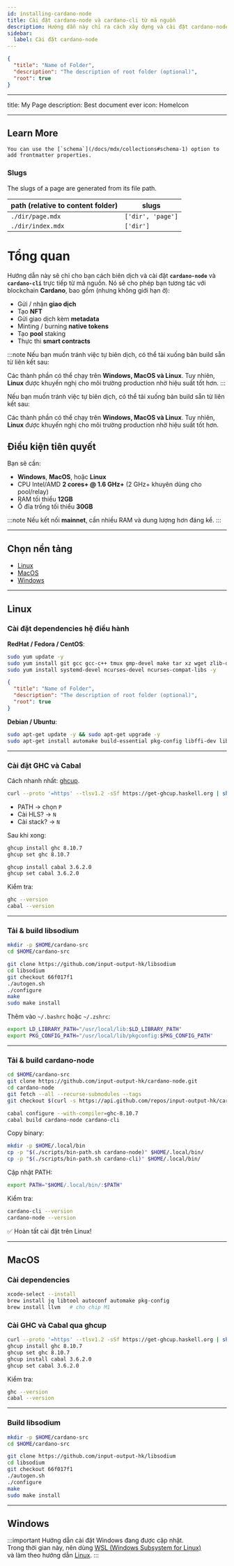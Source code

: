```yaml
---
id: installing-cardano-node
title: Cài đặt cardano-node và cardano-cli từ mã nguồn
description: Hướng dẫn này chỉ ra cách xây dựng và cài đặt cardano-node và cardano-cli từ mã nguồn cho tất cả các hệ điều hành chính.
sidebar:
  label: Cài đặt cardano-node
---
```


```json title="next.config.json"
{
  "title": "Name of Folder",
  "description": "The description of root folder (optional)",
  "root": true
}
```

---

title: My Page
description: Best document ever
icon: HomeIcon

---

## Learn More

<Callout title='Fumadocs MDX'>

    You can use the [`schema`](/docs/mdx/collections#schema-1) option to add frontmatter properties.

</Callout>

### Slugs

The slugs of a page are generated from its file path.

| path (relative to content folder) | slugs             |
| --------------------------------- | ----------------- |
| `./dir/page.mdx`                  | `['dir', 'page']` |
| `./dir/index.mdx`                 | `['dir']`         |

# Tổng quan

Hướng dẫn này sẽ chỉ cho bạn cách biên dịch và cài đặt **`cardano-node`** và **`cardano-cli`** trực tiếp từ mã nguồn.
Nó sẽ cho phép bạn tương tác với blockchain **Cardano**, bao gồm (nhưng không giới hạn ở):

- Gửi / nhận **giao dịch**
- Tạo **NFT**
- Gửi giao dịch kèm **metadata**
- Minting / burning **native tokens**
- Tạo **pool** staking
- Thực thi **smart contracts**

:::note
Nếu bạn muốn tránh việc tự biên dịch, có thể tải xuống bản build sẵn từ liên kết sau:

Các thành phần có thể chạy trên **Windows, MacOS và Linux**.
Tuy nhiên, **Linux** được khuyến nghị cho môi trường production nhờ hiệu suất tốt hơn.
:::

<Callout title='Before reading'>

Nếu bạn muốn tránh việc tự biên dịch, có thể tải xuống bản build sẵn từ liên kết sau:

Các thành phần có thể chạy trên **Windows, MacOS và Linux**.
Tuy nhiên, **Linux** được khuyến nghị cho môi trường production nhờ hiệu suất tốt hơn.

</Callout>

## Điều kiện tiên quyết

Bạn sẽ cần:

- **Windows**, **MacOS**, hoặc **Linux**
- CPU Intel/AMD **2 cores+ @ 1.6 GHz+** (2 GHz+ khuyên dùng cho pool/relay)
- RAM tối thiểu **12GB**
- Ổ đĩa trống tối thiểu **30GB**

:::note
Nếu kết nối **mainnet**, cần nhiều RAM và dung lượng hơn đáng kể.
:::

---

## Chọn nền tảng

- [Linux](#linux)
- [MacOS](#macos)
- [Windows](#windows)

---

## Linux

### Cài đặt dependencies hệ điều hành

**RedHat / Fedora / CentOS**:

```bash
sudo yum update -y
sudo yum install git gcc gcc-c++ tmux gmp-devel make tar xz wget zlib-devel libtool autoconf jq -y
sudo yum install systemd-devel ncurses-devel ncurses-compat-libs -y
```

```json title="meta.json"
{
  "title": "Name of Folder",
  "description": "The description of root folder (optional)",
  "root": true
}
```

**Debian / Ubuntu**:

```bash
sudo apt-get update -y && sudo apt-get upgrade -y
sudo apt-get install automake build-essential pkg-config libffi-dev libgmp-dev libssl-dev libtinfo-dev libsystemd-dev zlib1g-dev make g++ tmux git jq wget libncursesw5 libtool autoconf -y
```

---

### Cài đặt GHC và Cabal

Cách nhanh nhất: [ghcup](https://www.haskell.org/ghcup).

```bash
curl --proto '=https' --tlsv1.2 -sSf https://get-ghcup.haskell.org | sh
```

- PATH → chọn `P`
- Cài HLS? → `N`
- Cài stack? → `N`

Sau khi xong:

```bash
ghcup install ghc 8.10.7
ghcup set ghc 8.10.7

ghcup install cabal 3.6.2.0
ghcup set cabal 3.6.2.0
```

Kiểm tra:

```bash
ghc --version
cabal --version
```

---

### Tải & build libsodium

```bash
mkdir -p $HOME/cardano-src
cd $HOME/cardano-src

git clone https://github.com/input-output-hk/libsodium
cd libsodium
git checkout 66f017f1
./autogen.sh
./configure
make
sudo make install
```

Thêm vào `~/.bashrc` hoặc `~/.zshrc`:

```bash
export LD_LIBRARY_PATH="/usr/local/lib:$LD_LIBRARY_PATH"
export PKG_CONFIG_PATH="/usr/local/lib/pkgconfig:$PKG_CONFIG_PATH"
```

---

### Tải & build cardano-node

```bash
cd $HOME/cardano-src
git clone https://github.com/input-output-hk/cardano-node.git
cd cardano-node
git fetch --all --recurse-submodules --tags
git checkout $(curl -s https://api.github.com/repos/input-output-hk/cardano-node/releases/latest | jq -r .tag_name)

cabal configure --with-compiler=ghc-8.10.7
cabal build cardano-node cardano-cli
```

Copy binary:

```bash
mkdir -p $HOME/.local/bin
cp -p "$(./scripts/bin-path.sh cardano-node)" $HOME/.local/bin/
cp -p "$(./scripts/bin-path.sh cardano-cli)" $HOME/.local/bin/
```

Cập nhật PATH:

```bash
export PATH="$HOME/.local/bin/:$PATH"
```

Kiểm tra:

```bash
cardano-cli --version
cardano-node --version
```

✅ Hoàn tất cài đặt trên Linux!

---

## MacOS

### Cài dependencies

```bash
xcode-select --install
brew install jq libtool autoconf automake pkg-config
brew install llvm   # cho chip M1
```

### Cài GHC và Cabal qua ghcup

```bash
curl --proto '=https' --tlsv1.2 -sSf https://get-ghcup.haskell.org | sh
ghcup install ghc 8.10.7
ghcup set ghc 8.10.7
ghcup install cabal 3.6.2.0
ghcup set cabal 3.6.2.0
```

Kiểm tra:

```bash
ghc --version
cabal --version
```

---

### Build libsodium

```bash
mkdir -p $HOME/cardano-src
cd $HOME/cardano-src

git clone https://github.com/input-output-hk/libsodium
cd libsodium
git checkout 66f017f1
./autogen.sh
./configure
make
sudo make install
```

---

## Windows

:::important
Hướng dẫn cài đặt Windows đang được cập nhật.  
Trong thời gian này, nên dùng [WSL (Windows Subsystem for Linux)](https://docs.microsoft.com/en-us/windows/wsl/)  
và làm theo hướng dẫn [Linux](#linux).
:::
